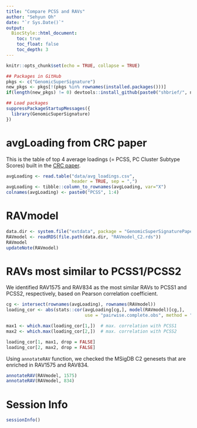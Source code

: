 ```yaml
---
title: "Compare PCSS and RAVs"
author: "Sehyun Oh"
date: "`r Sys.Date()`"
output:
  BiocStyle::html_document:
    toc: true
    toc_float: false
    toc_depth: 3
---
```


```r
knitr::opts_chunk$set(echo = TRUE, collapse = TRUE)
```

```r
## Packages in GitHub
pkgs <- c("GenomicSuperSignature")
new_pkgs <- pkgs[!(pkgs %in% rownames(installed.packages()))]
if(length(new_pkgs) != 0) devtools::install_github(paste0("shbrief/", new_pkgs))

## Load packages
suppressPackageStartupMessages({
  library(GenomicSuperSignature)
})
```

# avgLoading from CRC paper
This is the table of top 4 average loadings (= PCSS, PC Cluster Subtype Scores) built 
in the [CRC paper](https://genomebiology.biomedcentral.com/articles/10.1186/s13059-018-1511-4).

```r
avgLoading <- read.table("data/avg_loadings.csv", 
                         header = TRUE, sep = ",")
avgLoading <- tibble::column_to_rownames(avgLoading, var="X")
colnames(avgLoading) <- paste0("PCSS", 1:4)
```

# RAVmodel
```r
data.dir <- system.file("extdata", package = "GenomicSuperSignaturePaper")
RAVmodel <- readRDS(file.path(data.dir, "RAVmodel_C2.rds"))
RAVmodel
updateNote(RAVmodel)
```

# RAVs most similar to PCSS1/PCSS2
We identified RAV1575 and RAV834 as the most similar RAVs to PCSS1 and PCSS2, respectively,
based on Pearson correlation coefficient.

```r
cg <- intersect(rownames(avgLoading), rownames(RAVmodel))
loading_cor <- abs(stats::cor(avgLoading[cg,], model(RAVmodel)[cg,], 
                              use = "pairwise.complete.obs", method = "pearson"))

max1 <- which.max(loading_cor[1,])  # max. correlation with PCSS1
max2 <- which.max(loading_cor[2,])  # max. correlation with PCSS2

loading_cor[1, max1, drop = FALSE]
loading_cor[2, max2, drop = FALSE]
```

Using `annotateRAV` function, we checked the MSigDB C2 genesets that are enriched
in RAV1575 and RAV834.

```r
annotateRAV(RAVmodel, 1575)
annotateRAV(RAVmodel, 834)
```

# Session Info
```r
sessionInfo()
```

